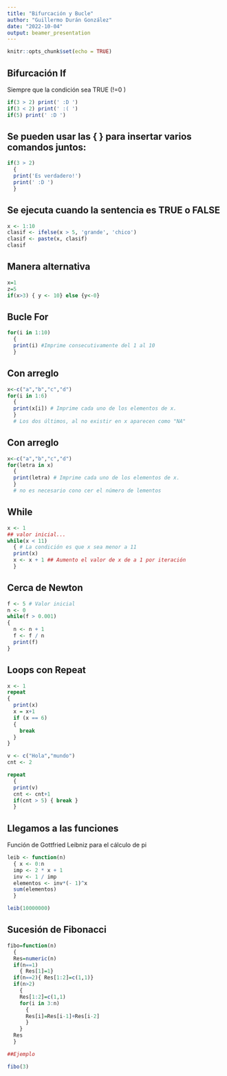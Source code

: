 ```yaml
---
title: "Bifurcación y Bucle"
author: "Guillermo Durán González"
date: "2022-10-04"
output: beamer_presentation
---
```


```r
knitr::opts_chunk$set(echo = TRUE)
```

## Bifurcación If 

Siempre que la condición sea TRUE (!=0 )


```r

if(3 > 2) print(' :D ') 
if(3 < 2) print(' :( ') 
if(5) print(' :D ')

```


## Se pueden usar las { } para insertar varios comandos juntos:


```r

if(3 > 2) 
  { 
  print('Es verdadero!') 
  print(' :D ') 
  }

```

## Se ejecuta cuando la sentencia es TRUE o FALSE 

```r

x <- 1:10 
clasif <- ifelse(x > 5, 'grande', 'chico') 
clasif <- paste(x, clasif) 
clasif

```

## Manera alternativa

```r

x=1
z=5
if(x>3) { y <- 10} else {y<-0}

```

## Bucle For

```r

for(i in 1:10) 
  { 
  print(i) #Imprime consecutivamente del 1 al 10 
  }

```

## Con arreglo

```r

x<-c("a","b","c","d")
for(i in 1:6) 
  { 
  print(x[i]) # Imprime cada uno de los elementos de x.
  } 
  # Los dos últimos, al no existir en x aparecen como "NA"
```

## Con arreglo

```r
x<-c("a","b","c","d")
for(letra in x) 
  { 
  print(letra) # Imprime cada uno de los elementos de x.
  } 
  # no es necesario cono cer el número de lementos

```
## While


```r

x <- 1 
## valor inicial... 
while(x < 11) 
  { # La condición es que x sea menor a 11
  print(x) 
  x <- x + 1 ## Aumento el valor de x de a 1 por iteración 
  }

```

## Cerca de Newton

```r

f <- 5 # Valor inicial
n <- 0 
while(f > 0.001) 
{ 
  n <- n + 1 
  f <- f / n 
  print(f) 
}

```

## Loops con Repeat 

```r
x <- 1
repeat 
{ 
  print(x) 
  x = x+1 
  if (x == 6)
  { 
    break
  } 
}

v <- c("Hola","mundo") 
cnt <- 2

repeat 
  { 
  print(v) 
  cnt <- cnt+1 
  if(cnt > 5) { break } 
  }

```

## Llegamos a las funciones

Función de Gottfried Leibniz para el cálculo de pi

```r

leib <- function(n) 
  { x <- 0:n 
  imp <- 2 * x + 1 
  inv <- 1 / imp 
  elementos <- inv*(- 1)^x 
  sum(elementos) 
  } 

leib(10000000) 


```

## Sucesión de Fibonacci 

```r

fibo=function(n)
  { 
  Res=numeric(n) 
  if(n==1)
    { Res[1]=1} 
  if(n==2){ Res[1:2]=c(1,1)}
  if(n>2)
    { 
    Res[1:2]=c(1,1) 
    for(i in 3:n)
      { 
      Res[i]=Res[i-1]+Res[i-2] 
      } 
    } 
  Res 
  } 

##Ejemplo

fibo(3)

```